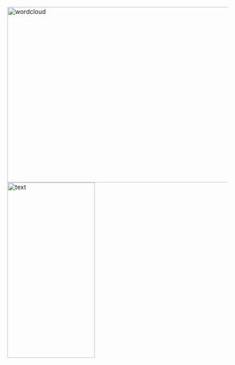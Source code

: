 
<br>
<br>
<br>
<br>
<br>


<img border="0" alt="wordcloud" src="wordcloud_red.png" width="600" height="400"><img border="0" alt="text" src="text1.png" width="200" height="400">